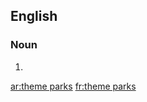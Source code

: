 ==English==

===Noun===
{{head|en|plural}}

# {{plural of|theme park|lang=en}}

[[ar:theme parks]]
[[fr:theme parks]]